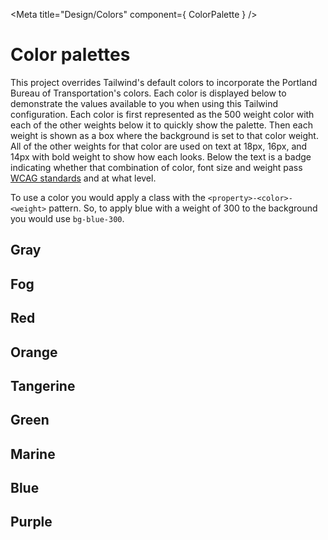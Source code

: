 

<Meta title="Design/Colors" component={ ColorPalette } />

# Color palettes
This project overrides Tailwind's default colors to incorporate the Portland Bureau of Transportation's colors. Each color is displayed below to demonstrate the values available to you when using this Tailwind configuration. Each color is first represented as the 500 weight color with each of the other weights below it to quickly show the palette. Then each weight is shown as a box where the background is set to that color weight. All of the other weights for that color are used on text at 18px, 16px, and 14px with bold weight to show how each looks. Below the text is a badge indicating whether that combination of color, font size and weight pass <a href="https://www.w3.org/TR/WCAG20/">WCAG standards</a> and at what level.

To use a color you would apply a class with the `<property>-<color>-<weight>` pattern. So, to apply blue with a weight of 300 to the background you would use `bg-blue-300`.
## Gray
<Story story={stories.Gray} />

## Fog
<Story story={stories.Fog} />

## Red
<Story story={stories.Red} />

## Orange
<Story story={stories.Orange} />

## Tangerine
<Story story={stories.Tangerine} />

## Green
<Story story={stories.Green} />

## Marine
<Story story={stories.Marine} />

## Blue
<Story story={stories.Blue} />

## Purple
<Story story={stories.Purple} />